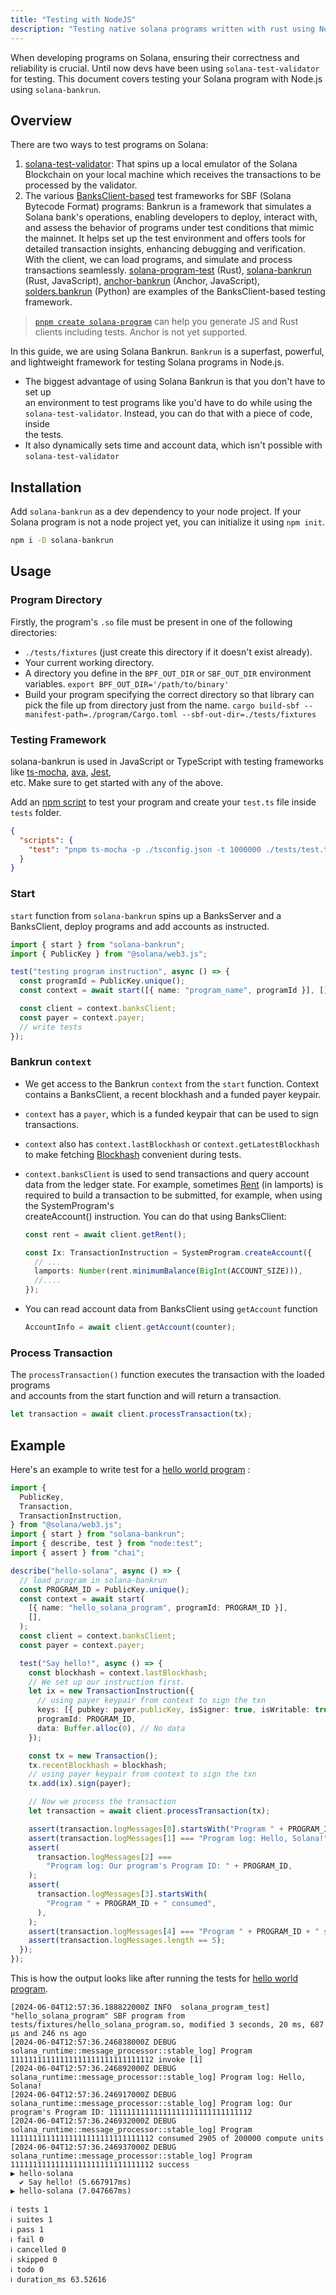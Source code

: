 ```yaml
---
title: "Testing with NodeJS"
description: "Testing native solana programs written with rust using NodeJS"
---
```


When developing programs on Solana, ensuring their correctness and reliability
is crucial. Until now devs have been using `solana-test-validator` for testing.
This document covers testing your Solana program with Node.js  
using `solana-bankrun`.

## Overview

There are two ways to test programs on Solana:

1. [solana-test-validator](https://docs.anza.xyz/cli/examples/test-validator):
   That spins up a local emulator of the Solana Blockchain on your local machine
   which receives the transactions to be processed by the validator.
2. The various
   [BanksClient-based](https://docs.rs/solana-banks-client/latest/solana_banks_client/)
   test frameworks for SBF (Solana Bytecode Format) programs: Bankrun is a
   framework that simulates a Solana bank's operations, enabling developers to
   deploy, interact with, and assess the behavior of programs under test
   conditions that mimic the mainnet. It helps set up the test environment and
   offers tools for detailed transaction insights, enhancing debugging and
   verification. With the client, we can load programs, and simulate and process
   transactions seamlessly.
   [solana-program-test](https://docs.rs/solana-program-test) (Rust),
   [solana-bankrun](https://github.com/kevinheavey/solana-bankrun) (Rust,
   JavaScript), [anchor-bankrun](https://www.npmjs.com/package/anchor-bankrun)
   (Anchor, JavaScript),
   [solders.bankrun](https://kevinheavey.github.io/solders/api_reference/bankrun.html)
   (Python) are examples of the BanksClient-based testing framework.

> [`pnpm create solana-program`](https://github.com/solana-program/create-solana-program)
> can help you generate JS and Rust clients including tests. Anchor is not yet
> supported.

In this guide, we are using Solana Bankrun. `Bankrun` is a superfast, powerful,
and lightweight framework for testing Solana programs in Node.js.

- The biggest advantage of using Solana Bankrun is that you don't have to set
  up  
  an environment to test programs like you'd have to do while using the  
  `solana-test-validator`. Instead, you can do that with a piece of code,
  inside  
  the tests.
- It also dynamically sets time and account data, which isn't possible with  
  `solana-test-validator`

## Installation

Add `solana-bankrun` as a dev dependency to your node project. If your Solana
program is not a node project yet, you can initialize it using `npm init`.

```bash
npm i -D solana-bankrun
```

## Usage

### Program Directory

Firstly, the program's `.so` file must be present in one of the following
directories:

- `./tests/fixtures` (just create this directory if it doesn't exist already).
- Your current working directory.
- A directory you define in the `BPF_OUT_DIR` or `SBF_OUT_DIR` environment
  variables. `export BPF_OUT_DIR='/path/to/binary'`
- Build your program specifying the correct directory so that library can pick
  the file up from directory just from the name.
  `cargo build-sbf --manifest-path=./program/Cargo.toml --sbf-out-dir=./tests/fixtures`

### Testing Framework

solana-bankrun is used in JavaScript or TypeScript with testing frameworks like
[ts-mocha](https://www.npmjs.com/package/ts-mocha),
[ava](https://github.com/avajs/ava), [Jest](https://jestjs.io/),  
etc. Make sure to get started with any of the above.

Add an [npm script](https://docs.npmjs.com/cli/v9/using-npm/scripts) to test
your program and create your `test.ts` file inside `tests` folder.

```json
{
  "scripts": {
    "test": "pnpm ts-mocha -p ./tsconfig.json -t 1000000 ./tests/test.ts"
  }
}
```

### Start

`start` function from `solana-bankrun` spins up a BanksServer and a BanksClient,
deploy programs and add accounts as instructed.

```typescript
import { start } from "solana-bankrun";
import { PublicKey } from "@solana/web3.js";

test("testing program instruction", async () => {
  const programId = PublicKey.unique();
  const context = await start([{ name: "program_name", programId }], []);

  const client = context.banksClient;
  const payer = context.payer;
  // write tests
});
```

### Bankrun `context`

- We get access to the Bankrun `context` from the `start` function. Context
  contains a BanksClient, a recent blockhash and a funded payer keypair.
- `context` has a `payer`, which is a funded keypair that can be used to sign
  transactions.
- `context` also has `context.lastBlockhash` or `context.getLatestBlockhash` to
  make fetching [Blockhash](/docs/terminology#blockhash)
  convenient during tests.
- `context.banksClient` is used to send transactions and query account data from
  the ledger state. For example, sometimes
  [Rent](/docs/terminology#rent) (in lamports) is  
  required to build a transaction to be submitted, for example, when using the
  SystemProgram's  
  createAccount() instruction. You can do that using BanksClient:

  ```typescript
  const rent = await client.getRent();

  const Ix: TransactionInstruction = SystemProgram.createAccount({
    // ...
    lamports: Number(rent.minimumBalance(BigInt(ACCOUNT_SIZE))),
    //....
  });
  ```

- You can read account data from BanksClient using `getAccount` function
  ```typescript
  AccountInfo = await client.getAccount(counter);
  ```

### Process Transaction

The `processTransaction()` function executes the transaction with the loaded
programs  
and accounts from the start function and will return a transaction.

```typescript
let transaction = await client.processTransaction(tx);
```

## Example

Here's an example to write test for
a [hello world program](https://github.com/solana-developers/program-examples/tree/main/basics/hello-solana/native) :

```typescript
import {
  PublicKey,
  Transaction,
  TransactionInstruction,
} from "@solana/web3.js";
import { start } from "solana-bankrun";
import { describe, test } from "node:test";
import { assert } from "chai";

describe("hello-solana", async () => {
  // load program in solana-bankrun
  const PROGRAM_ID = PublicKey.unique();
  const context = await start(
    [{ name: "hello_solana_program", programId: PROGRAM_ID }],
    [],
  );
  const client = context.banksClient;
  const payer = context.payer;

  test("Say hello!", async () => {
    const blockhash = context.lastBlockhash;
    // We set up our instruction first.
    let ix = new TransactionInstruction({
      // using payer keypair from context to sign the txn
      keys: [{ pubkey: payer.publicKey, isSigner: true, isWritable: true }],
      programId: PROGRAM_ID,
      data: Buffer.alloc(0), // No data
    });

    const tx = new Transaction();
    tx.recentBlockhash = blockhash;
    // using payer keypair from context to sign the txn
    tx.add(ix).sign(payer);

    // Now we process the transaction
    let transaction = await client.processTransaction(tx);

    assert(transaction.logMessages[0].startsWith("Program " + PROGRAM_ID));
    assert(transaction.logMessages[1] === "Program log: Hello, Solana!");
    assert(
      transaction.logMessages[2] ===
        "Program log: Our program's Program ID: " + PROGRAM_ID,
    );
    assert(
      transaction.logMessages[3].startsWith(
        "Program " + PROGRAM_ID + " consumed",
      ),
    );
    assert(transaction.logMessages[4] === "Program " + PROGRAM_ID + " success");
    assert(transaction.logMessages.length == 5);
  });
});
```

This is how the output looks like after running the tests for
[hello world program](https://github.com/solana-developers/program-examples/tree/main/basics/hello-solana/native).

```text
[2024-06-04T12:57:36.188822000Z INFO  solana_program_test] "hello_solana_program" SBF program from tests/fixtures/hello_solana_program.so, modified 3 seconds, 20 ms, 687 µs and 246 ns ago
[2024-06-04T12:57:36.246838000Z DEBUG solana_runtime::message_processor::stable_log] Program 11111111111111111111111111111112 invoke [1]
[2024-06-04T12:57:36.246892000Z DEBUG solana_runtime::message_processor::stable_log] Program log: Hello, Solana!
[2024-06-04T12:57:36.246917000Z DEBUG solana_runtime::message_processor::stable_log] Program log: Our program's Program ID: 11111111111111111111111111111112
[2024-06-04T12:57:36.246932000Z DEBUG solana_runtime::message_processor::stable_log] Program 11111111111111111111111111111112 consumed 2905 of 200000 compute units
[2024-06-04T12:57:36.246937000Z DEBUG solana_runtime::message_processor::stable_log] Program 11111111111111111111111111111112 success
▶ hello-solana
  ✔ Say hello! (5.667917ms)
▶ hello-solana (7.047667ms)

ℹ tests 1
ℹ suites 1
ℹ pass 1
ℹ fail 0
ℹ cancelled 0
ℹ skipped 0
ℹ todo 0
ℹ duration_ms 63.52616
```

